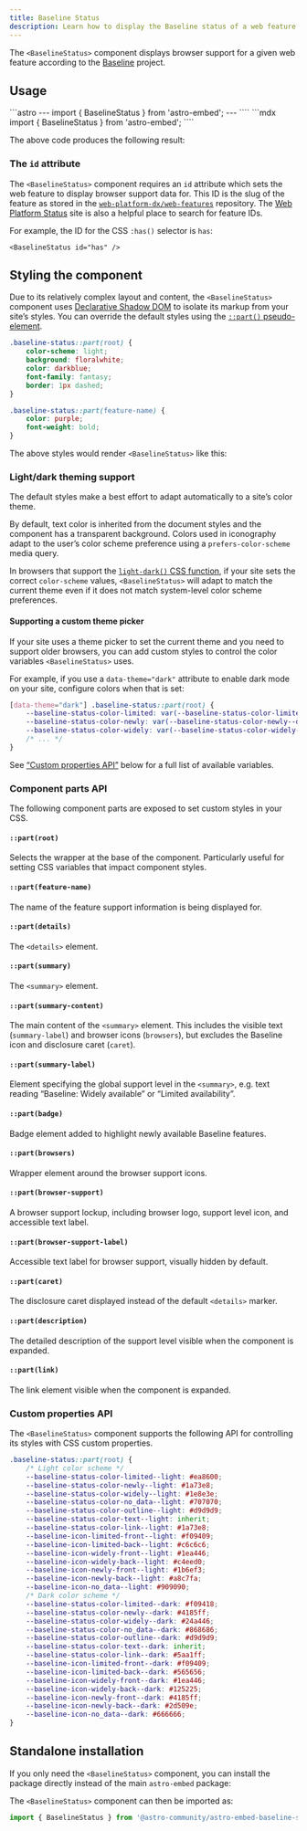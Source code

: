 ```yaml
---
title: Baseline Status
description: Learn how to display the Baseline status of a web feature in your website
---
```



The `<BaselineStatus>` component displays browser support for a given web feature according to the [Baseline](https://web.dev/baseline/) project.

## Usage

<Tabs>
<TabItem label="Astro" icon="astro">
```astro
---
import { BaselineStatus } from 'astro-embed';
---

<BaselineStatus id="scroll-snap" />
````
</TabItem>
<TabItem label="MDX" icon="seti:markdown">
```mdx
import { BaselineStatus } from 'astro-embed';

<BaselineStatus id="scroll-snap" />
````

</TabItem>
</Tabs>

The above code produces the following result:

<BaselineStatus id="scroll-snap" />

### The `id` attribute

The `<BaselineStatus>` component requires an `id` attribute which sets the web feature to display browser support data for.
This ID is the slug of the feature as stored in the [`web-platform-dx/web-features`](https://github.com/web-platform-dx/web-features) repository.
The [Web Platform Status](https://webstatus.dev/) site is also a helpful place to search for feature IDs.

For example, the ID for the CSS `:has()` selector is `has`:

```astro
<BaselineStatus id="has" />
```

<BaselineStatus id="has" />

## Styling the component

Due to its relatively complex layout and content, the `<BaselineStatus>` component uses [Declarative Shadow DOM](https://web.dev/articles/declarative-shadow-dom) to isolate its markup from your site’s styles.
You can override the default styles using the [`::part()` pseudo-element](https://developer.mozilla.org/en-US/docs/Web/CSS/::part).

```css
.baseline-status::part(root) {
	color-scheme: light;
	background: floralwhite;
	color: darkblue;
	font-family: fantasy;
	border: 1px dashed;
}

.baseline-status::part(feature-name) {
	color: purple;
	font-weight: bold;
}
```

The above styles would render `<BaselineStatus>` like this:


<StyledBaseline />

### Light/dark theming support

The default styles make a best effort to adapt automatically to a site’s color theme.

By default, text color is inherited from the document styles and the component has a transparent background. Colors used in iconography adapt to the user’s color scheme preference using a `prefers-color-scheme` media query.

In browsers that support the [`light-dark()` CSS function](https://developer.mozilla.org/en-US/docs/Web/CSS/color_value/light-dark), if your site sets the correct `color-scheme` values, `<BaselineStatus>` will adapt to match the current theme even if it does not match system-level color scheme preferences.

<BaselineStatus id="light-dark" />

#### Supporting a custom theme picker

If your site uses a theme picker to set the current theme and you need to support older browsers, you can add custom styles to control the color variables `<BaselineStatus>` uses.

For example, if you use a `data-theme="dark"` attribute to enable dark mode on your site, configure colors when that is set:

```css
[data-theme="dark"] .baseline-status::part(root) {
	--baseline-status-color-limited: var(--baseline-status-color-limited--dark);
	--baseline-status-color-newly: var(--baseline-status-color-newly--dark);
	--baseline-status-color-widely: var(--baseline-status-color-widely--dark);
	/* ... */
}
```

See [“Custom properties API”](#custom-properties-api) below for a full list of available variables.

### Component parts API

The following component parts are exposed to set custom styles in your CSS.

#### `::part(root)`

Selects the wrapper at the base of the component.
Particularly useful for setting CSS variables that impact component styles.


#### `::part(feature-name)`

The name of the feature support information is being displayed for.

#### `::part(details)`

The `<details>` element.

#### `::part(summary)`

The `<summary>` element.

#### `::part(summary-content)`

The main content of the `<summary>` element. This includes the visible text (`summary-label`) and browser icons (`browsers`), but excludes the Baseline icon and disclosure caret (`caret`).

#### `::part(summary-label)`

Element specifying the global support level in the `<summary>`, e.g. text reading “Baseline: Widely available” or “Limited availability”.

#### `::part(badge)`

Badge element added to highlight newly available Baseline features.

#### `::part(browsers)`

Wrapper element around the browser support icons.

#### `::part(browser-support)`

A browser support lockup, including browser logo, support level icon, and accessible text label.

#### `::part(browser-support-label)`

Accessible text label for browser support, visually hidden by default.

#### `::part(caret)`

The disclosure caret displayed instead of the default `<details>` marker.

#### `::part(description)`

The detailed description of the support level visible when the component is expanded.

#### `::part(link)`

The link element visible when the component is expanded.

### Custom properties API

The `<BaselineStatus>` component supports the following API for controlling its styles with CSS custom properties.

```css
.baseline-status::part(root) {
	/* Light color scheme */
	--baseline-status-color-limited--light: #ea8600;
	--baseline-status-color-newly--light: #1a73e8;
	--baseline-status-color-widely--light: #1e8e3e;
	--baseline-status-color-no_data--light: #707070;
	--baseline-status-color-outline--light: #d9d9d9;
	--baseline-status-color-text--light: inherit;
	--baseline-status-color-link--light: #1a73e8;
	--baseline-icon-limited-front--light: #f09409;
	--baseline-icon-limited-back--light: #c6c6c6;
	--baseline-icon-widely-front--light: #1ea446;
	--baseline-icon-widely-back--light: #c4eed0;
	--baseline-icon-newly-front--light: #1b6ef3;
	--baseline-icon-newly-back--light: #a8c7fa;
	--baseline-icon-no_data--light: #909090;
	/* Dark color scheme */
	--baseline-status-color-limited--dark: #f09418;
	--baseline-status-color-newly--dark: #4185ff;
	--baseline-status-color-widely--dark: #24a446;
	--baseline-status-color-no_data--dark: #868686;
	--baseline-status-color-outline--dark: #d9d9d9;
	--baseline-status-color-text--dark: inherit;
	--baseline-status-color-link--dark: #5aa1ff;
	--baseline-icon-limited-front--dark: #f09409;
	--baseline-icon-limited-back--dark: #565656;
	--baseline-icon-widely-front--dark: #1ea446;
	--baseline-icon-widely-back--dark: #125225;
	--baseline-icon-newly-front--dark: #4185ff;
	--baseline-icon-newly-back--dark: #2d509e;
	--baseline-icon-no_data--dark: #666666;
}
```

## Standalone installation

If you only need the `<BaselineStatus>` component, you can install the package directly instead of the main `astro-embed` package:


<PackageManagers pkg="@astro-community/astro-embed-baseline-status" />

The `<BaselineStatus>` component can then be imported as:

```js
import { BaselineStatus } from '@astro-community/astro-embed-baseline-status';
```
